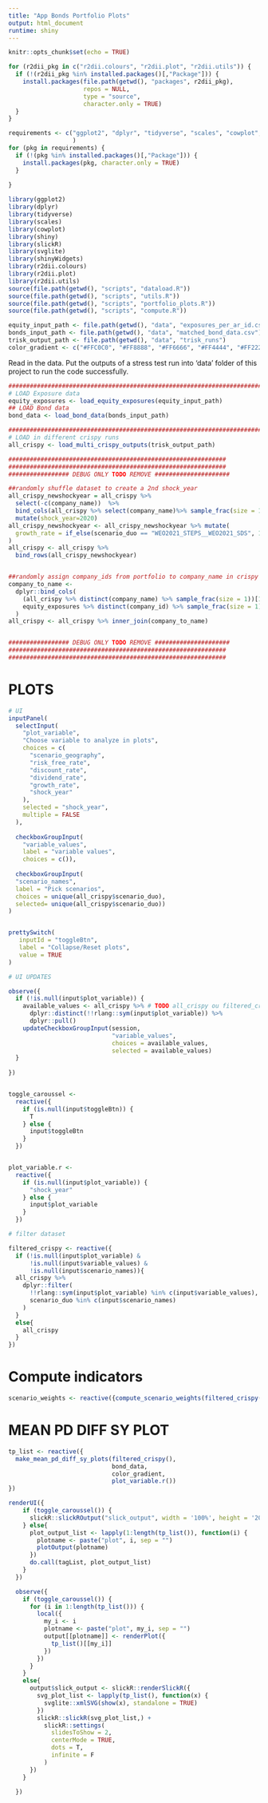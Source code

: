 ```yaml
---
title: "App Bonds Portfolio Plots"
output: html_document
runtime: shiny
---
```


```r
knitr::opts_chunk$set(echo = TRUE)
```

```r
for (r2dii_pkg in c("r2dii.colours", "r2dii.plot", "r2dii.utils")) {
  if (!(r2dii_pkg %in% installed.packages()[,"Package"])) {
    install.packages(file.path(getwd(), "packages", r2dii_pkg),
                     repos = NULL,
                     type = "source", 
                     character.only = TRUE)
  }
}

requirements <- c("ggplot2", "dplyr", "tidyverse", "scales", "cowplot", "shiny", "slickR", "svglite", "shinyWidgets"
                  )
for (pkg in requirements) {
  if (!(pkg %in% installed.packages()[,"Package"])) {
    install.packages(pkg, character.only = TRUE)
  }
  
}
```

```r
library(ggplot2)
library(dplyr)
library(tidyverse)
library(scales)
library(cowplot)
library(shiny)
library(slickR)
library(svglite)
library(shinyWidgets)
library(r2dii.colours)
library(r2dii.plot)
library(r2dii.utils)
source(file.path(getwd(), "scripts", "dataload.R"))
source(file.path(getwd(), "scripts", "utils.R"))
source(file.path(getwd(), "scripts", "portfolio_plots.R"))
source(file.path(getwd(), "scripts", "compute.R"))
```

<!-- ```{r} -->

<!-- fileInput("equity_input_file", "Choose CSV File") -->

<!-- fileInput("bonds_input_file", "Choose CSV File") -->

<!-- fileInput("trisk_outputs_folder_files", "Choose CSV File") -->

<!-- ``` -->

```r
equity_input_path <- file.path(getwd(), "data", "exposures_per_ar_id.csv")
bonds_input_path <- file.path(getwd(), "data", "matched_bond_data.csv")
trisk_output_path <- file.path(getwd(), "data", "trisk_runs")
color_gradient <- c("#FFC0C0", "#FF8888", "#FF6666", "#FF4444", "#FF2222", "#FF0000")
```

Read in the data. Put the outputs of a stress test run into 'data' folder of this project to run the code successfully.

```r
################################################################################
# LOAD Exposure data
equity_exposures <- load_equity_exposures(equity_input_path)
## LOAD Bond data
bond_data <- load_bond_data(bonds_input_path)

################################################################################
# LOAD in different crispy runs
all_crispy <- load_multi_crispy_outputs(trisk_output_path)
```

```r
#############################################################
#############################################################
################# DEBUG ONLY TODO REMOVE #####################

##randomly shuffle dataset to create a 2nd shock_year
all_crispy_newshockyear = all_crispy %>%
  select(-c(company_name))  %>%
  bind_cols(all_crispy %>% select(company_name)%>% sample_frac(size = 1)) %>%
  mutate(shock_year=2020)
all_crispy_newshockyear <- all_crispy_newshockyear %>% mutate(
  growth_rate = if_else(scenario_duo == "WEO2021_STEPS__WEO2021_SDS", 1, growth_rate)
)
all_crispy <- all_crispy %>%
  bind_rows(all_crispy_newshockyear)


##randomly assign company_ids from portfolio to company_name in crispy
company_to_name <-
  dplyr::bind_cols(
    (all_crispy %>% distinct(company_name) %>% sample_frac(size = 1))[1:nrow(equity_exposures %>% distinct(company_id)), ],
    equity_exposures %>% distinct(company_id) %>% sample_frac(size = 1)
  )
all_crispy <- all_crispy %>% inner_join(company_to_name)


################# DEBUG ONLY TODO REMOVE #####################
#############################################################
#############################################################

```

# PLOTS

```r
# UI
inputPanel(
  selectInput(
    "plot_variable",
    "Choose variable to analyze in plots",
    choices = c(
      "scenario_geography",
      "risk_free_rate",
      "discount_rate",
      "dividend_rate",
      "growth_rate",
      "shock_year"
    ),
    selected = "shock_year",
    multiple = FALSE
  ),
  
  checkboxGroupInput(
    "variable_values",
    label = "variable values",
    choices = c()),
  
  checkboxGroupInput(
  "scenario_names",
  label = "Pick scenarios",
  choices = unique(all_crispy$scenario_duo),
  selected= unique(all_crispy$scenario_duo))
)


prettySwitch(
   inputId = "toggleBtn",
   label = "Collapse/Reset plots", 
   value = TRUE
)

```

```r
# UI UPDATES

observe({
  if (!is.null(input$plot_variable)) {
    available_values <- all_crispy %>% # TODO all_crispy ou filtered_crispy() ?
      dplyr::distinct(!!rlang::sym(input$plot_variable)) %>%
      dplyr::pull()
    updateCheckboxGroupInput(session,
                             "variable_values",
                             choices = available_values,
                             selected = available_values)
  }
  
})


toggle_caroussel <-
  reactive({
    if (is.null(input$toggleBtn)) {
      T
    } else {
      input$toggleBtn
    }
  })


plot_variable.r <-
  reactive({
    if (is.null(input$plot_variable)) {
      "shock_year"
    } else {
      input$plot_variable
    }
  })
```


```r
# filter dataset

filtered_crispy <- reactive({
  if (!is.null(input$plot_variable) &
      !is.null(input$variable_values) &
      !is.null(input$scenario_names)){
  all_crispy %>%
    dplyr::filter(
      !!rlang::sym(input$plot_variable) %in% c(input$variable_values),
      scenario_duo %in% c(input$scenario_names)
    )
  }
  else{
    all_crispy
  }
})

```

# Compute indicators
```r
scenario_weights <- reactive({compute_scenario_weights(filtered_crispy())})
```


# MEAN PD DIFF SY PLOT

```r

tp_list <- reactive({
  make_mean_pd_diff_sy_plots(filtered_crispy(),
                             bond_data,
                             color_gradient,
                             plot_variable.r())
})

renderUI({
    if (toggle_caroussel()) {
      slickR::slickROutput("slick_output", width = '100%', height = '200%')
    } else{
      plot_output_list <- lapply(1:length(tp_list()), function(i) {
        plotname <- paste("plot", i, sep = "")
        plotOutput(plotname)
      })
      do.call(tagList, plot_output_list)
    }
  })

  observe({
    if (toggle_caroussel()) {
      for (i in 1:length(tp_list())) {
        local({
          my_i <- i
          plotname <- paste("plot", my_i, sep = "")
          output[[plotname]] <- renderPlot({
            tp_list()[[my_i]]
          })
        })
      }
    }
    else{
      output$slick_output <- slickR::renderSlickR({
        svg_plot_list <- lapply(tp_list(), function(x) {
          svglite::xmlSVG(show(x), standalone = TRUE)
        })
        slickR::slickR(svg_plot_list,) +
          slickR::settings(
            slidesToShow = 2,
            centerMode = TRUE,
            dots = T,
            infinite = F
          )
      })
    }

  })

```

